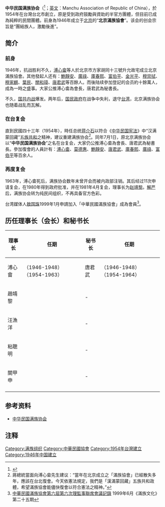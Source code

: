 '''中华民国满族协会'''（{{lang-mnc|ᡩᡠᠯᡳᠮᠪᠠᡳ<br>ᡳᡵᡤᡝᠨ<br>ᡤᡠᡵᡠᠨ<br>ᠮᠠᠨᠵᡠ<br>ᠰᡳᠶᡝᡳ<br>ᡥᡡᡳ|v=dulimbai irgen gurun manju siyei hūi}}<ref>{{Cite web|url=http://www.manchusoc.org|title=中華民國滿族協會|access-date=2011-03-19|archive-url=https://web.archive.org/web/20110727060452/http://www.manchusoc.org/|archive-date=2011-07-27|dead-url=yes}}</ref>；[[英文|英文]]：Manchu Association of Republic of China），於1954年在台灣台北市創立，原是受到政府鼓勵與資助的半官方團體，但目前已成為純粹的民間團體。前身為1946年成立于[[北京|北京]]的“'''北京滿族協會'''”。该会的创会宗旨是“團結族人，激勵後進”。

==简介==
===前身===
1946年，抗战胜利不久，[[溥心畲|溥心畲]]等人於北京市方家胡同十三號升允故宅成立北京滿族協會。其他發起人还有：[[鮑靜安|鮑靜安]]、[[廣祿_(孔古爾氏)|廣祿]]、[[庫春熙|庫春熙]]、[[富伯平|富伯平]]、[[金光平|金光平]]、[[穆崇拭|穆崇拭]]、[[穆家麒|穆家麒]]、[[葉民|葉民]]、[[關和璋|關和璋]]、[[唐君武|唐君武]]等百餘人。而後陆续參加登記的会员約十餘萬人，成為一時之盛事。大家公推溥心畬為會長，唐君武為秘書長。

不久，[[国共内战|国共内战]]爆发。两年后，[[国民政府|国民政府]]在战争中失利，退守[[台湾|台湾]]，北京满族协会也随着战乱而瓦解。

===在台复会===
直到民國四十三年（1954年），時任总统[[蒋介石|蒋介石]]以符合《[[中华民国宪法|中华民国宪法]]》中“汉满蒙回藏”[[五族共和|五族共和]]之精神，建议重建满族协会<ref>蔣總統當面向溥心畲先生建议：“當年在北京成立之「滿族協會」已經散失多年，應該在台北復會。今天依憲法規定，我們是「漢滿蒙回藏」五族共和政體，希望滿族協會能儘快復會以符合憲法之精神。”</ref>。同年7月1日，原北京满族协会以“'''中华民国满族协会'''”之名在台复会，大家仍公推溥心畬為會長、唐君武為秘書長。參加復會的人員計有：[[溥心畬|溥心畬]]、[[莫德惠|莫德惠]]、[[鮑靜安|鮑靜安]]、[[唐君武|唐君武]]、[[庫春熙|庫春熙]]、[[廣祿_(孔古爾氏)|廣祿]]、[[富伯平|富伯平]]等百余人。

===再度复会===
1963年，溥心畬死后，满族协会数年未曾开会而被内政部注销。其后经过11次申请复会，在1980年得到政府批准，并在1981年4月复会，理事长为[[赵靖黎|赵靖黎]]。[[臺灣省戒嚴令|解严]]后，满族协会转为纯民间组织，不再具备官方色彩。{{r|甘|page=45,46}}

台湾媒体人[[敖国珠|敖国珠]]1999年1月申請加入「中華民國滿族協會」成為會員<ref>[http://www.manchusoc.org/contents/cover/25.htm 中華民國滿族協會第六屆第六次理監事聯席會議記錄] {{Wayback|url=http://www.manchusoc.org/contents/cover/25.htm |date=20160304063218 }} 1999年6月《滿族文化》第二十五期</ref>。

==历任理事长（会长）和秘书长==

{| class="wikitable sortable"
|-
! 理事长 !!  任期  !! 秘书长 !! 任期
|-
|rowspan="1"|  溥心畲 || （1946-1948）（1954-1963） || 唐君武  || （1946-1948）（1954-1964）   
|-
|rowspan="1"|  趙靖黎 ||  || - ||
|-
|rowspan="1"|  汪漁洋 ||  || - || 
|-
|rowspan="1"|  粘聰明 ||  || - || 
|-
|rowspan="1"|  關甲申 ||  || - || 
|- 
|}

==参考资料==
*[https://web.archive.org/web/20170502114705/http://www.manchusoc.org/contents/history.htm 中华民国满族协会]

==注释==
{{reflist|refs=
<ref name=甘>{{Cite journal|journal=民族社会学研究通讯|title=语言与族群性：广定远锡伯/满洲认同的研究|url=http://www.shehui.pku.edu.cn/upload/editor/file/20191007/20191007172020_5045.pdf|author=[[甘德星|甘德星]]|publisher=北京大学社会学系|volume=288|date=2019-09-30}}</ref>
}}

[[Category:满族组织|Category:满族组织]]
[[Category:中華民國協會|Category:中華民國協會]]
[[Category:1954年台灣建立|Category:1954年台灣建立]]
[[Category:1946年中国建立|Category:1946年中国建立]]